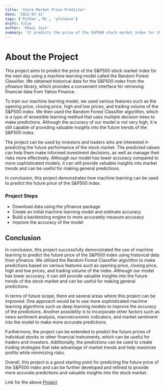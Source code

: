 ```yaml
---
title: 'Stock Market Price Predictor'
date: '2022-07-31'
tags: ['Python','ML', 'yfinance']
draft: false
author: 'Dhwaj Jain'
summary: 'It predicts the price of the S&P500 stock market index for the next day.'
---
```


# About the Project

This project aims to predict the price of the S&P500 stock market index for the next day using a machine learning model called the Random Forest Classifier. We obtained historical data for the S&P500 index from the yfinance library, which provides a convenient interface for retrieving financial data from Yahoo Finance.

To train our machine learning model, we used various features such as the opening price, closing price, high and low prices, and trading volume of the S&P500 index. We then used the Random Forest Classifier algorithm, which is a type of ensemble learning method that uses multiple decision trees to make predictions. Although the accuracy of our model is not very high, it is still capable of providing valuable insights into the future trends of the S&P500 index.

The project can be used by investors and traders who are interested in predicting the future performance of the stock market. The predicted values can help them make informed investment decisions, as well as manage their risks more effectively. Although our model has lower accuracy compared to more sophisticated models, it can still provide valuable insights into market trends and can be useful for making general predictions.

In conclusion, this project demonstrates how machine learning can be used to predict the future price of the S&P500 index. 


### Project Steps

* Download data using the yfinance package
* Create an initial machine learning model and estimate accuracy
* Build a backtesting engine to more accurately measure accuracy
* Improve the accuracy of the model

## Conclusion

In conclusion, this project successfully demonstrated the use of machine learning to predict the future price of the S&P500 index using historical data from yfinance. We utilized the Random Forest Classifier algorithm to make predictions based on various features such as opening price, closing price, high and low prices, and trading volume of the index. Although our model has lower accuracy, it can still provide valuable insights into the future trends of the stock market and can be useful for making general predictions.

In terms of future scope, there are several areas where this project can be improved. One approach would be to use more sophisticated machine learning algorithms such as deep learning models to improve the accuracy of the predictions. Another possibility is to incorporate other factors such as news sentiment analysis, macroeconomic indicators, and market sentiment into the model to make more accurate predictions.

Furthermore, the project can be extended to predict the future prices of individual stocks or other financial instruments, which can be useful for traders and investors. Additionally, the predictions can be used to create trading strategies that take advantage of market trends and help maximize profits while minimizing risks.

Overall, this project is a good starting point for predicting the future price of the S&P500 index and can be further developed and refined to provide more accurate predictions and valuable insights into the stock market.

Link for the above [Project](https://github.com/Dije-7/Stock-Price-Predictor)